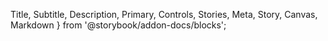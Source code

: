  Title, Subtitle, Description, Primary, Controls, Stories, Meta, Story, Canvas, Markdown
} from '@storybook/addon-docs/blocks';


<Meta name="Docs" of={ComponentStories} />

<Title />
<Subtitle />

## Overview
<Description />
<Primary />

## Parameters
<Controls />

## Slots

Inherits slots from
- [DtFormBase](?path=/docs/architecture-base-classes--docs#slots)
- [DTMultiSelect](?path=/docs/components-form-multi-select--docs#slots)

## Events

### `change`

**Event Detail:**
```json
{
  field: string,    // name attribute of field
  oldValue: string, // previous value before current change
  newValue: string, // updated value
}
```

### `dt:get-data`

Called when the component is requesting a new list of options based on a
user search. This is usually used to retrieve a list from an API.
It should return a result that is a list of options via the `onSuccess` function.

**Event Detail:**
```json
{
  field: string,        // name attribute of field
  postType: string,     // post type of field
  query: string,        // query typed by user to
  onSuccess: function   // success function to call with resulting options (e.g. `onSuccess(newOptions);`
  onError: function     // error function to call in case of error
}
```

## CSS Properties / Theming

Inherits custom properties from
- [DtFormBase](?path=/docs/architecture-base-classes--docs#css-properties)
- [DTMultiSelect](?path=/docs/components-form-multi-select--docs#css-properties--theming)

## Stories
<Stories title="" />
